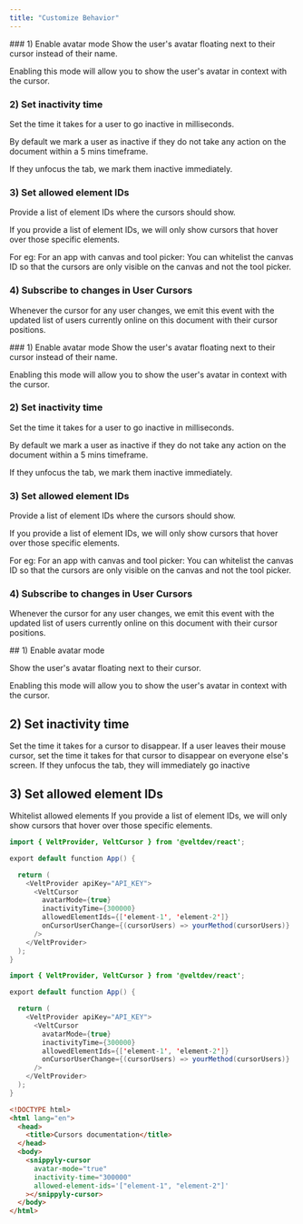 ```yaml
---
title: "Customize Behavior"
---
```


<Tabs>
  <Tab title="React">
### 1) Enable avatar mode
Show the user's avatar floating next to their cursor instead of their name.

Enabling this mode will allow you to show the user's avatar in context with the cursor.

### 2) Set inactivity time

Set the time it takes for a user to go inactive in milliseconds.

By default we mark a user as inactive if they do not take any action on the document within a 5 mins timeframe.

If they unfocus the tab, we mark them inactive immediately.

### 3) Set allowed element IDs

Provide a list of element IDs where the cursors should show.

If you provide a list of element IDs, we will only show cursors that hover over those specific elements.

For eg: For an app with canvas and tool picker: You can whitelist the canvas ID so that the cursors are only visible on the canvas and not the tool picker.

### 4) Subscribe to changes in User Cursors

Whenever the cursor for any user changes, we emit this event with the updated list of users currently online on this document with their cursor positions.

  </Tab>
  <Tab title="Next.js">
### 1) Enable avatar mode
Show the user's avatar floating next to their cursor instead of their name.

Enabling this mode will allow you to show the user's avatar in context with the cursor.

### 2) Set inactivity time

Set the time it takes for a user to go inactive in milliseconds.

By default we mark a user as inactive if they do not take any action on the document within a 5 mins timeframe.

If they unfocus the tab, we mark them inactive immediately.

### 3) Set allowed element IDs

Provide a list of element IDs where the cursors should show.

If you provide a list of element IDs, we will only show cursors that hover over those specific elements.

For eg: For an app with canvas and tool picker: You can whitelist the canvas ID so that the cursors are only visible on the canvas and not the tool picker.

### 4) Subscribe to changes in User Cursors

Whenever the cursor for any user changes, we emit this event with the updated list of users currently online on this document with their cursor positions.

  </Tab>
    <Tab title="HTML">
## 1) Enable avatar mode

Show the user's avatar floating next to their cursor.

Enabling this mode will allow you to show the user's avatar in context with the cursor.

## 2) Set inactivity time

Set the time it takes for a cursor to disappear.
If a user leaves their mouse cursor, set the time it takes for that cursor to disappear on everyone else's screen. If they unfocus the tab, they will immediately go inactive

## 3) Set allowed element IDs

Whitelist allowed elements
If you provide a list of element IDs, we will only show cursors that hover over those specific elements.

  </Tab>
</Tabs>

<RequestExample>

```java React
import { VeltProvider, VeltCursor } from '@veltdev/react';

export default function App() {

  return (
    <VeltProvider apiKey="API_KEY">
      <VeltCursor
        avatarMode={true}
        inactivityTime={300000}
        allowedElementIds={['element-1', 'element-2']}
        onCursorUserChange={(cursorUsers) => yourMethod(cursorUsers)}
      />
    </VeltProvider>
  );
}
```

```java Next.js
import { VeltProvider, VeltCursor } from '@veltdev/react';

export default function App() {

  return (
    <VeltProvider apiKey="API_KEY">
      <VeltCursor
        avatarMode={true}
        inactivityTime={300000}
        allowedElementIds={['element-1', 'element-2']}
        onCursorUserChange={(cursorUsers) => yourMethod(cursorUsers)}
      />
    </VeltProvider>
  );
}
```

```html HTML
<!DOCTYPE html>
<html lang="en">
  <head>
    <title>Cursors documentation</title>
  </head>
  <body>
    <snippyly-cursor
      avatar-mode="true"
      inactivity-time="300000"
      allowed-element-ids='["element-1", "element-2"]'
    ></snippyly-cursor>
  </body>
</html>
```

</RequestExample>
